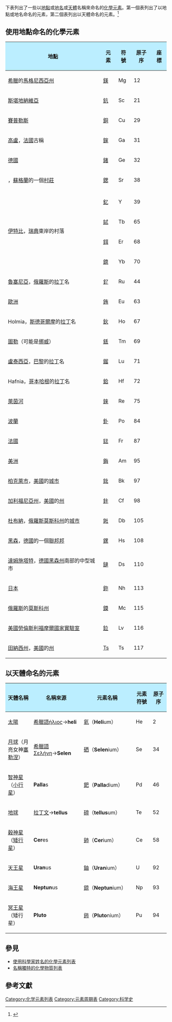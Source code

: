 {{GeoGroup}}
下表列出了一些以[[地點|地點]]或[[地名|地名]]或[[天體|天體]]名稱來命名的[[化學元素|化學元素]]。第一個表列出了以地點或地名命名的元素，第二個表列出以天體命名的元素。<ref>{{cite web | url=http://www.angelo.edu/faculty/kboudrea/periodic/hist_names.htm | title=Page of Kevin A. Boudreaux and Angelo State university | publisher=www.angelo.edu | accessdate=2013-05-26 | archive-date=2017-12-03 | archive-url=https://web.archive.org/web/20171203052317/http://www.angelo.edu/faculty/kboudrea/periodic/hist_names.htm | dead-url=no }}</ref>

==使用地點命名的化學元素==
{| class="wikitable sortable"
|-
!style="background-color:#bbeeff;width:*;"| 地點
!style="background-color:#bbeeff;width:*;"| 元素
!style="background-color:#bbeeff;width:*;"| 符號
!style="background-color:#bbeeff;width:*;"| 原子序
!style="background-color:#bbeeff;width:*;"| 座標
|-
| [[希臘|希臘]]的[[馬格尼西亞州|馬格尼西亞州]]||[[鎂|鎂]]|| Mg || 12 || {{coord|39|25|N|22|50|E|name=Magnesia}}
|-
| [[斯堪地納維亞|斯堪地納維亞]] || [[鈧|鈧]] || Sc || 21 || {{coord|66|9|37|N|15|7|1|E|name=Scandinavia}}
|-
| [[賽普勒斯|賽普勒斯]]||[[銅|銅]] || Cu || 29 || {{coord|35|00|N|33|00|E|name=Cyprus}}
|-
| [[高盧|高盧]]，[[法國|法國]]古稱||[[鎵|鎵]] || Ga || 31||{{Coord|47|N|2|E|name=Gaul}}
|-
| [[德國|德國]] || [[鍺|鍺]] || Ge ||32||{{Coord|52|N|13|E|name=Germany}}
|-
| {{link-en|斯特朗申|Strontian}}，[[蘇格蘭|蘇格蘭]]的一個[[村莊|村莊]]||[[鍶|鍶]] || Sr || 38 || {{coord|56.683|N|5.567|W|name=Strontium}}
|-
| rowspan="5" style="text-align:left;"| [[伊特比|伊特比]]，[[瑞典|瑞典]]東岸的村落
|-
| [[釔|釔]] || Y || 39
|rowspan=4 style="vertical-align:top" |{{coord|59|25|35.4|N|18|21|12.69|E|name=Ytterby}}
|-
| [[鋱|鋱]] || Tb || 65
|-
| [[鉺|鉺]] || Er || 68
|-
| [[鐿|鐿]] || Yb || 70
|-
| [[魯塞尼亞|魯塞尼亞]]，[[俄羅斯|俄羅斯]]的[[拉丁|拉丁]]名 || [[釕|釕]] ||Ru || 44||
|-
| [[歐洲|歐洲]]|| [[銪|銪]] || Eu || 63||
|-
| Holmia，[[斯德哥爾摩|斯德哥爾摩]]的[[拉丁|拉丁]]名 || [[鈥|鈥]] || Ho || 67||{{coord|59|20|N|18|47|E}}
|-
| [[圖勒|圖勒]]（可能是[[挪威|挪威]]） || [[銩|銩]] || Tm || 69||
|-
| [[盧泰西亞|盧泰西亞]]，[[巴黎|巴黎]]的[[拉丁|拉丁]]名 || [[鎦|鎦]] || Lu || 71 || {{coord|48.85|2.35|name=Lutecia (Paris)}}
|-
| Hafnia，[[哥本哈根|哥本哈根]]的[[拉丁|拉丁]]名 || [[鉿|鉿]] || Hf || 72 || {{coord|55|40|34|N|12|34|06|E|name=Hafnia}}
|-
| [[萊茵河|萊茵河]] || [[錸|錸]] || Re || 75||
|-
| [[波蘭|波蘭]] || [[釙|釙]] || Po || 84||
|-
| [[法國|法國]] || [[鍅|鍅]] || Fr || 87||
|-
| [[美洲|美洲]] || [[鋂|鋂]] || Am || 95||
|-
| [[柏克萊|柏克萊市]]，[[美國|美國]]的[[城市|城市]] || [[鉳|鉳]] || Bk || 97 || {{coord|37|52|18|N|122|16|22|W|name=Berkeley, California}}
|-
| [[加利福尼亞州|加利福尼亞州]]，[[美國|美國]]的[[州|州]]|| [[鉲|鉲]] || Cf || 98||
|-
| [[杜布納|杜布納]]，[[俄羅斯|俄羅斯]][[莫斯科州|莫斯科州]]的[[城市|城市]]||[[𨧀|𨧀]] || Db || 105 || 
{{coord|56|44|N|37|10|E|name=Dubna}}
|-
| [[黑森|黑森]]，[[德國|德國]]的一個[[联邦州_(德国)|聯邦邦]] || [[𨭆|𨭆]] || Hs || 108 || {{coord|50.082054|N|8.241377|E|name=Hesse}}
|-
| [[達姆施塔特|達姆施塔特]]，[[德國|德國]][[黑森州|黑森州]]南部的中型城市 || [[鐽|鐽]] || Ds || 110 || {{coord|49.843786|8.584211|name=Darmstadt}}
|-
| [[日本|日本]] || [[鉨|鉨]] || Nh ||113 ||
|-
| [[俄羅斯|俄羅斯]]的[[莫斯科州|莫斯科州]] || [[鏌|鏌]] || Mc || 115 || {{coord|55|42|N|36|58|W}}
|-
| [[美國|美國]][[勞倫斯利福摩爾國家實驗室|勞倫斯利福摩爾國家實驗室]] || [[鉝|鉝]] || Lv || 116 || {{coord | 37.686 |N| 121.7095 |W|name=Livermore}}
|-
| [[田納西州|田納西州]]，[[美國|美國]]的[[州|州]] || [[Ts|Ts]] || Ts || 117 ||
|}

== 以天體命名的元素 ==
{| class="wikitable sortable"
|-
!style="background-color:#bbeeff;width:10%"| 天體名稱
!style="background-color:#bbeeff;width:8%"| 名稱來源
!style="background-color:#bbeeff;width:10%"| 元素名稱
!style="background-color:#bbeeff;width:5%"| 元素符號
!style="background-color:#bbeeff;width:5%"| 原子序
|-
| [[太陽|太陽]] ||[[希臘語|希臘語]]ήλιος→'''heli'''|| [[氦|氦]]（'''Heli'''um） || He ||2
|-
| [[月球|月球]]（月亮女神[[塞勒涅|塞勒涅]]）||[[希臘語|希臘語]]Σελήνη→'''Selen'''|| [[硒|硒]]（'''Selen'''ium） || Se || 34
|-
| [[智神星|智神星]]（[[小行星|小行星]]）||'''Palla'''s||[[鈀|鈀]]（'''Palla'''dium） || Pd || 46
|-
| [[地球|地球]] ||[[拉丁文|拉丁文]]→'''tellus'''|| [[碲|碲]]（'''tellus'''um） || Te ||52
|-
| [[穀神星|穀神星]]（[[矮行星|矮行星]]）||'''Cer'''es|| [[鈰|鈰]]（'''Cer'''ium） || Ce || 58
|-
| [[天王星|天王星]] ||'''Uran'''us|| [[鈾|鈾]]（'''Uran'''ium） || U || 92
|-
| [[海王星|海王星]]||'''Neptun'''us||[[錼|錼]]（'''Neptun'''ium） || Np || 93
|-
| [[冥王星|冥王星]]（矮行星）||'''Pluto'''|| [[鈽|鈽]]（'''Pluto'''nium） || Pu || 94
|}

==參見==
* [[使用科學家姓名的化學元素列表|使用科學家姓名的化學元素列表]]
* [[名稱獨特的化學物質列表|名稱獨特的化學物質列表]]

==參考文獻==
{{Reflist}}

[[Category:化学元素列表|Category:化学元素列表]]
[[Category:元素周期表|Category:元素周期表]]
[[Category:科学史|Category:科学史]]